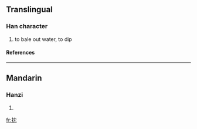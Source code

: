 ==Translingual==
===Han character===
{{Han char|rn=64|rad=手|as=04|sn=7|four=5401<sub>2</sub>|canj=手中月山 (QLBU)}}
# to bale out water, to dip
====References====
{{Han ref|kx=0421.020|dkj=11876|dj=0768.020|hdz=31844.040|uh=628C|ud=25228|bh=CAE8|bd=51944}}
----
==Mandarin==
===Hanzi===
{{cmn-hanzi|pin=[[zhěn]] ([[zhen3]])|wg=chen<sup>3</sup>}}
# {{defn|Mandarin}}

[[fr:抌]]